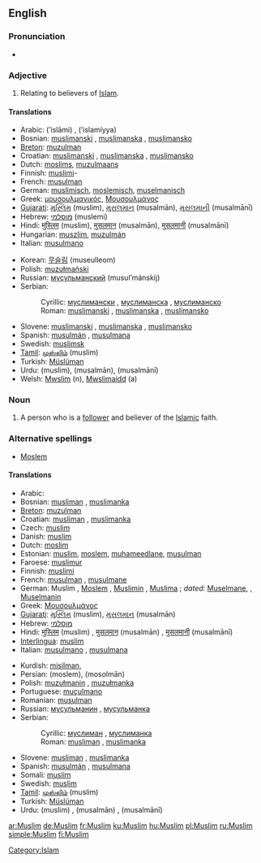 {{see|muslim}}
==English==
{{wikipedia}}

===Pronunciation===
* {{audio|en-uk-Muslim.ogg|Audio (UK)}}

===Adjective===
<!-- this is another case of a noun used adjectivally.  -->
{{en-adj|-}}

# Relating to believers of [[Islam]].

====Translations====
{{top}}
* Arabic: {{Arab|[[إسلامي]]}} (’islāmi) {{m}}, {{Arab|[[إسلامية]]}} (’islamíyya) {{f}}
* Bosnian: [[muslimanski#Bosnian|muslimanski]] {{m}}, [[muslimanski#Bosnian|muslimanska]] {{f}}, [[muslimanski#Bosnian|muslimansko]] {{n}}
* [[Breton]]: [[muzulman]]
* Croatian: [[muslimanski#Croatian|muslimanski]] {{m}}, [[muslimanski#Croatian|muslimanska]] {{f}}, [[muslimanski#Croatian|muslimansko]] {{n}}
* Dutch: [[moslims]], [[muzulmaans]]
* Finnish: [[muslimi]]-
* French: [[musulman]] {{m}}
* German: [[muslimisch]], [[moslemisch]], [[muselmanisch]]
* Greek: [[μουσουλμανικός]], [[Μουσουλμάνος]]
* [[Gujarati]]: [[મુસ્લિમ]] (muslim), [[મુસલમાન]] (musalmān), [[મુસલમાની]] (musalmānī)
* Hebrew: [[מוסלמי]] (muslemi)
* Hindi: [[मुस्लिम]] (muslim), [[मुसलमान]] (musalmān), [[मुसलमानी]] (musalmānī)
* Hungarian: [[muszlim]], [[muzulmán]]
* Italian: [[musulmano]]
{{mid}}
* Korean: [[무슬림]] (museulleom)
* Polish: [[muzułmański]] {{m}}
* Russian: [[мусульманский]] (musul’mánskij) {{m}}
* Serbian:
*: Cyrillic: [[муслимански#Serbian|муслимански]] {{m}}, [[муслимански#Serbian|муслиманска]] {{f}}, [[муслимански#Serbian|муслиманско]] {{n}}
*: Roman: [[muslimanski#Serbian|muslimanski]] {{m}}, [[muslimanski#Serbian|muslimanska]] {{f}}, [[muslimanski#Serbian|muslimansko]] {{n}}
* Slovene: [[muslimanski#Slovene|muslimanski]] {{m}}, [[muslimanski#Slovene|muslimanska]] {{f}}, [[muslimanski#Slovene|muslimansko]] {{n}}
* Spanish: [[musulmán]] {{m}}, [[musulmana]] {{f}}
* Swedish: [[muslimsk]]
* [[Tamil]]: [[முஸ்லிம்]] (muslim)
* Turkish: [[Müslüman]]
* Urdu: {{URchar|[[مسلم]]}} (muslim), {{URchar|[[مسلمان]]}} (musalmān), {{URchar|[[مسلمانی]]}} (musalmānī)
* Welsh: [[Mwslim]] (n), [[Mwslimaidd]] (a)
{{bottom}}

===Noun===
{{en-noun}}

# A person who is a [[follower]] and believer of the [[Islamic]] faith.

===Alternative spellings===
* [[Moslem]]

====Translations====
{{rfc-level|Translations at L4+ not in L3 POS section}}
{{trans-top|believer}}
* Arabic: {{ARchar|[[مسلم]]}}
* Bosnian: [[musliman#Bosnian|musliman]] {{m}}, [[muslimanka#Bosnian|muslimanka]] {{f}}
* [[Breton]]: [[muzulman]] {{m}}
* Croatian: [[musliman#Croatian|musliman]] {{m}}, [[muslimanka#Croatian|muslimanka]] {{f}}
* Czech: [[muslim#Czech|muslim]] {{m}}
* Danish: [[muslim]] {{m|f}}
* Dutch: [[moslim]] {{m}}
* Estonian: [[muslim]], [[moslem]], [[muhameedlane]], [[musulman]]
* Faroese: [[muslimur]] {{m}}
* Finnish: [[muslimi]]
* French: [[musulman]] {{m}}, [[musulmane]] {{f}}
* German: Muslim {{m}}, [[Moslem]] {{m}}, [[Muslimin]] {{f}}, [[Muslima]] {{f}}; ''dated:'' [[Muselmane]], {{m}}, [[Muselmanin]] {{f}}
* Greek: [[Μουσουλμάνος]]
* [[Gujarati]]: [[મુસ્લિમ]] (muslim), [[મુસલમાન]] (musalmān)
* Hebrew: [[מוסלמי]]
* Hindi: [[मुस्लिम]] (muslim) {{m}}, [[मुसलमान]] (musalmān) {{m}}, [[मुसलमानी]] (musalmānī) {{f}}
* [[Interlingua]]: [[muslim]]
* Italian: [[musulmano]] {{m}}, [[musulmana]] {{f}}
{{trans-mid}}
* Kurdish: [[misilman]], {{KUchar|[[موسلمان]]}}
* Persian: {{FAchar|[[مسلم]]}} (moslem), {{FAchar|[[مسلمان]]}} (mosolmān)
* Polish: [[muzułmanin]] {{m}}, [[muzułmanka]] {{f}}
* Portuguese: [[muçulmano]] {{m}}
* Romanian: [[musulman]] {{m}}
* Russian: [[мусульманин]] {{m}}, [[мусульманка]] {{f}}
* Serbian:
*: Cyrillic: [[муслиман#Serbian|муслиман]] {{m}}, [[муслиманка#Serbian|муслиманка]] {{f}}
*: Roman: [[musliman#Serbian|musliman]] {{m}}, [[muslimanka#Serbian|muslimanka]] {{f}}
* Slovene: [[musliman]] {{m}}, [[muslimanka]] {{f}}
* Spanish: [[musulmán]] {{m}}, [[musulmana]] {{f}}
* Somali: [[muslim]] {{m}}
* Swedish: [[muslim]]
* [[Tamil]]: [[முஸ்லிம்]] (muslim)
* Turkish: [[Müslüman]]
* Urdu: {{URchar|[[مسلم]]}} (muslim) {{m}}, {{URchar|[[مسلمان]]}} (musalmān) {{m}}, {{URchar|[[مسلمانی]]}} (musalmānī) {{f}}
{{trans-bottom}}

[[Category:Islam]]

[[ar:Muslim]]
[[de:Muslim]]
[[fr:Muslim]]
[[ku:Muslim]]
[[hu:Muslim]]
[[pl:Muslim]]
[[ru:Muslim]]
[[simple:Muslim]]
[[fi:Muslim]]
